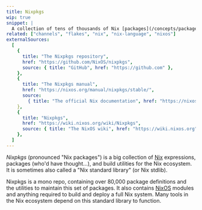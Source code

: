 ```yaml
---
title: Nixpkgs
wip: true
snippet: |
  A collection of tens of thousands of Nix [packages](/concepts/packages) and build utilities for the [Nix language](/concepts/nix-language)
related: ["channels", "flakes", "nix", "nix-language", "nixos"]
externalSources:
  [
    {
      title: "The Nixpkgs repository",
      href: "https://github.com/NixOS/nixpkgs",
      source: { title: "GitHub", href: "https://github.com" },
    },
    {
      title: "The Nixpkgs manual",
      href: "https://nixos.org/manual/nixpkgs/stable/",
      source:
        { title: "The official Nix documentation", href: "https://nixos.org" },
    },
    {
      title: "Nixpkgs",
      href: "https://wiki.nixos.org/wiki/Nixpkgs",
      source: { title: "The NixOS wiki", href: "https://wiki.nixos.org" },
    },
  ]
---
```


_Nixpkgs_ (pronounced "Nix packages") is a big collection of [Nix] expressions, packages (who'd have thought...), and build utilities for the Nix ecosystem.
It is sometimes also called a "Nix standard library" (or Nix stdlib).

Nixpkgs is a mono repo, containing over 80,000 package definitions and the utilities to maintain this set of packages.
It also contains [NixOS](/concepts/nixos) modules and anything required to build and deploy a full Nix system.
Many tools in the Nix ecosystem depend on this standard library to function.

[nix]: https://nixos.org
